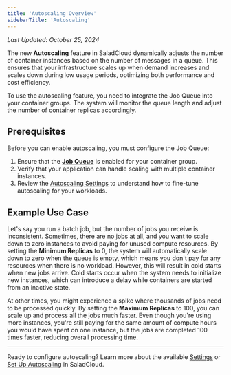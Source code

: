 ```yaml
---
title: 'Autoscaling Overview'
sidebarTitle: 'Autoscaling'
---
```


_Last Updated: October 25, 2024_

The new **Autoscaling** feature in SaladCloud dynamically adjusts the number of container instances based on the number
of messages in a queue. This ensures that your infrastructure scales up when demand increases and scales down during low
usage periods, optimizing both performance and cost efficiency.

To use the autoscaling feature, you need to integrate the Job Queue into your container groups. The system will monitor
the queue length and adjust the number of container replicas accordingly.

## Prerequisites

Before you can enable autoscaling, you must configure the Job Queue:

1. Ensure that the [**Job Queue**](/container-engine/explanation/job-processing/job-queues) is enabled for your
   container group.
2. Verify that your application can handle scaling with multiple container instances.
3. Review the [Autoscaling Settings](/container-engine/reference/autoscaling/settings) to understand how to fine-tune
   autoscaling for your workloads.

## Example Use Case

Let's say you run a batch job, but the number of jobs you receive is inconsistent. Sometimes, there are no jobs at all,
and you want to scale down to zero instances to avoid paying for unused compute resources. By setting the **Minimum
Replicas** to 0, the system will automatically scale down to zero when the queue is empty, which means you don't pay for
any resources when there is no workload. However, this will result in cold starts when new jobs arrive. Cold starts
occur when the system needs to initialize new instances, which can introduce a delay while containers are started from
an inactive state.

At other times, you might experience a spike where thousands of jobs need to be processed quickly. By setting the
**Maximum Replicas** to 100, you can scale up and process all the jobs much faster. Even though you're using more
instances, you're still paying for the same amount of compute hours you would have spent on one instance, but the jobs
are completed 100 times faster, reducing overall processing time.

---

Ready to configure autoscaling? Learn more about the available
[Settings](/container-engine/reference/autoscaling/settings) or
[Set Up Autoscaling](/container-engine/how-to-guides/autoscaling/enable-autoscaling) in SaladCloud.

